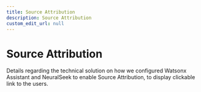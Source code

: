 ```yaml
---
title: Source Attribution
description: Source Attribution
custom_edit_url: null
---
```


# Source Attribution

Details regarding the technical solution on how we configured Watsonx Assistant and NeuralSeek to enable Source Attribution, to display clickable link to the users.

